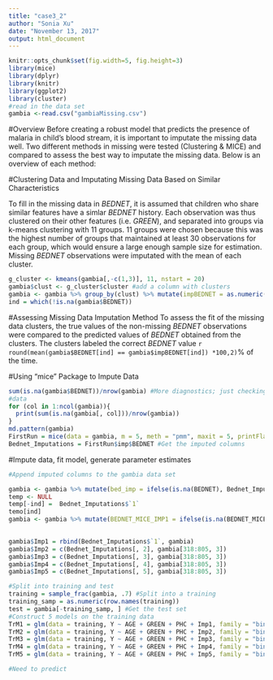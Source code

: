 ```yaml
---
title: "case3_2"
author: "Sonia Xu"
date: "November 13, 2017"
output: html_document
---
```

<!-- Week 3: Report #2 on the case study is due. This report will go significantly beyond report #1 to include initial results for different methods that were considered to analyze the data, as well as a detailed description for how the analysis was conducted and problems that arose.  The report should be well written, clear and concise while not omitting relevant details.  The roles of the authors should be described.  Class time will again be devoted to lecturing on statistical approaches relevant to the case study.--->

```r
knitr::opts_chunk$set(fig.width=5, fig.height=3) 
library(mice)
library(dplyr)
library(knitr)
library(ggplot2)
library(cluster)
#read in the data set
gambia <-read.csv("gambiaMissing.csv")
```
#Overview
Before creating a robust model that predicts the presence of malaria in child's blood stream, it is important to imputate the missing data well. Two different methods in missing were tested (Clustering & MICE) and compared to assess the best way to imputate the missing data. Below is an overview of each method: 

#Clustering Data and Imputating Missing Data Based on Similar Characteristics

To fill in the missing data in $BEDNET$, it is assumed that children who share similar features have a simlar $BEDNET$ history. Each observation was thus clustered on their other features (i.e. $GREEN$), and separated into groups via k-means clustering with 11 groups. 11 groups were chosen because this was the highest number of groups that maintained at least 30 observations for each group, which would ensure a large enough sample size for estimation. Missing $BEDNET$ observations were imputated with the mean of each cluster.    

```r
g_cluster <- kmeans(gambia[,-c(1,3)], 11, nstart = 20)
gambia$clust <- g_cluster$cluster #add a column with clusters
gambia <- gambia %>% group_by(clust) %>% mutate(impBEDNET = as.numeric((mean(BEDNET, na.rm = T) > 0.5))) %>% mutate(impBEDNET_combine = ifelse(is.na(BEDNET), as.numeric((mean(BEDNET, na.rm = T) > 0.5)), BEDNET))
ind = which(!is.na(gambia$BEDNET))
```

#Assessing Missing Data Imputation Method
To assess the fit of the missing data clusters, the true values of the non-missing $BEDNET$ observations were compared to the predicted values of $BEDNET$ obtained from the clusters. The clusters labeled the correct $BEDNET$ value `r round(mean(gambia$BEDNET[ind] == gambia$impBEDNET[ind]) *100,2)`% of the time.   

#Using "mice" Package to Impute Data
```r
sum(is.na(gambia$BEDNET))/nrow(gambia) #More diagnostics; just checking missing
#data 
for (col in 1:ncol(gambia)){
  print(sum(is.na(gambia[, col]))/nrow(gambia))
}
md.pattern(gambia)
FirstRun = mice(data = gambia, m = 5, meth = "pmm", maxit = 5, printFlag = F) #First imputation
Bednet_Imputations = FirstRun$imp$BEDNET #Get the imputed columns
```

#Impute data, fit model, generate parameter estimates 

```r
#Append imputed columns to the gambia data set

gambia <- gambia %>% mutate(bed_imp = ifelse(is.na(BEDNET), Bednet_Imputations, BEDNET))
temp <- NULL
temp[-ind] =  Bednet_Imputations$`1`
temo[ind]
gambia <- gambia %>% mutate(BEDNET_MICE_IMP1 = ifelse(is.na(BEDNET_MICE_IMP1), BEDNET, BEDNET_MICE_IMP1))

                            
gambia$Imp1 = rbind(Bednet_Imputations$`1`, gambia)
gambia$Imp2 = c(Bednet_Imputations[, 2], gambia[318:805, 3])
gambia$Imp3 = c(Bednet_Imputations[, 3], gambia[318:805, 3])
gambia$Imp4 = c(Bednet_Imputations[, 4], gambia[318:805, 3])
gambia$Imp5 = c(Bednet_Imputations[, 5], gambia[318:805, 3])

#Split into training and test
training = sample_frac(gambia, .7) #Split into a training
training_samp = as.numeric(row.names(training))
test = gambia[-training_samp, ] #Get the test set
#Construct 5 models on the training data
TrM1 = glm(data = training, Y ~ AGE + GREEN + PHC + Imp1, family = "binomial")
TrM2 = glm(data = training, Y ~ AGE + GREEN + PHC + Imp2, family = "binomial")
TrM3 = glm(data = training, Y ~ AGE + GREEN + PHC + Imp3, family = "binomial")
TrM4 = glm(data = training, Y ~ AGE + GREEN + PHC + Imp4, family = "binomial")
TrM5 = glm(data = training, Y ~ AGE + GREEN + PHC + Imp5, family = "binomial")

#Need to predict
```



